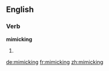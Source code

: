 ==English==

===Verb===
'''mimicking'''

# {{present participle of|[[mimic]]}}

[[de:mimicking]]
[[fr:mimicking]]
[[zh:mimicking]]